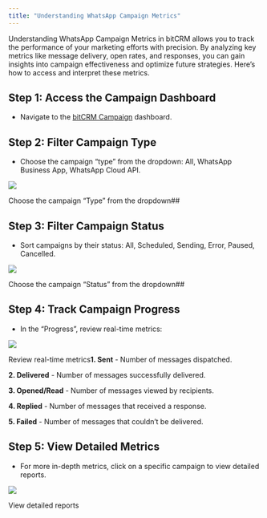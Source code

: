 ```yaml
---
title: "Understanding WhatsApp Campaign Metrics"
---
```


Understanding WhatsApp Campaign Metrics in bitCRM allows you to track the performance of your marketing efforts with precision. By analyzing key metrics like message delivery, open rates, and responses, you can gain insights into campaign effectiveness and optimize future strategies. Here’s how to access and interpret these metrics.

## **Step 1: Access the Campaign Dashboard**

- Navigate to the [bitCRM Campaign](https://app.bitbybit.studio/bitcrm/campaign) dashboard.

## **Step 2: Filter Campaign Type**

- Choose the campaign “type” from the dropdown: All, WhatsApp Business App, WhatsApp Cloud API.

![](https://cdn.prod.website-files.com/659655f5b20d395a5c69efcf/6712191e94ee4c4752b41085_AD_4nXdiDcH_jwb0cbT9QQWqVz5Grid8PNodHqM7UOKcN399lCEydsi6rAc6YqbGX8Z7LchxLmWNFR4SIQrq8TnxNGLpPVMG1H8NZ-eXTxoz9aYJkR4ZvyxlgPg5mSnEAYPRaOJYVX_PJg5D7S-L9RYSyhna5tZe.png)

Choose the campaign “Type” from the dropdown##

## **Step 3: Filter Campaign Status**

- Sort campaigns by their status: All, Scheduled, Sending, Error, Paused, Cancelled.

![](https://cdn.prod.website-files.com/659655f5b20d395a5c69efcf/6712191e850d43ca0769f3d0_AD_4nXesb_xl9ZFGcvhl8QQPWWEgeb9wuaPm13qI28srlhjP7baUWVhO4O3cs1aEfJZXe90oD2wiqJQoJgjvP3V6cZrl_mdfcAdqsZuSFsN2q0r8t8T_BayAQUkVG63iZRFyqmNyFaZJtVRblVL4QUKRNn4KUIGn.png)

Choose the campaign “Status” from the dropdown##

## **Step 4: Track Campaign Progress**

- In the “Progress”, review real-time metrics:

![](https://cdn.prod.website-files.com/659655f5b20d395a5c69efcf/6712191e338b4dc14f22d8bd_AD_4nXez3KzWS9eBTaCV95b-0VETXun9-iyyy78MgASHrmhe7U935DMKcQJzMG6QsCA02iFOqOe-_a1mlbFCke9hb8F6vOkB3yh-K4QKsfGsu9ofSSIhvBYeJ85NRcOvNYCrfSMClIHIQ7vOcirwfQrR2oYjR-XA.png)

Review real-time metrics**1. Sent** - Number of messages dispatched.

**2. Delivered** - Number of messages successfully delivered.

**3. Opened/Read** - Number of messages viewed by recipients.

**4. Replied** - Number of messages that received a response.

**5. Failed** - Number of messages that couldn’t be delivered.

## **Step 5: View Detailed Metrics**

- For more in-depth metrics, click on a specific campaign to view detailed reports.

![](https://cdn.prod.website-files.com/659655f5b20d395a5c69efcf/6712191e320b77957a85ff24_AD_4nXdlWseO_1AtW514FTce8mObbLdXv0vVT353tOHHDe1u6L3DeSCRfTLSS5ISEf80pAV28b_uURQ_4o4Dcmv2mGPP_BWIEXv9cwxPnQQCs6xDRez3Nb1E51eakkUe7GbmlPByO__wMJd0Eq_GArgC7mYOKYc.png)

View detailed reports